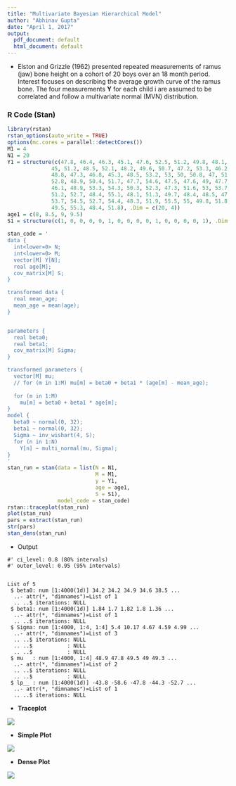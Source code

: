 ```yaml
---
title: "Multivariate Bayesian Hierarchical Model"
author: "Abhinav Gupta"
date: "April 1, 2017"
output:
  pdf_document: default
  html_document: default
---
```

* Elston and Grizzle (1962) presented repeated measurements of ramus (jaw) bone height on a 
cohort of 20 boys over an 18 month period. Interest focuses on describing the average growth curve of the ramus bone. The four measurements **Y** for each child i are assumed to be correlated and follow a multivariate normal (MVN) distribution.
<br />

### R Code (Stan) 
```r
library(rstan)
rstan_options(auto_write = TRUE)
options(mc.cores = parallel::detectCores())
M1 = 4
N1 = 20
Y1 = structure(c(47.8, 46.4, 46.3, 45.1, 47.6, 52.5, 51.2, 49.8, 48.1, 
              45, 51.2, 48.5, 52.1, 48.2, 49.6, 50.7, 47.2, 53.3, 46.2, 46.3, 
              48.8, 47.3, 46.8, 45.3, 48.5, 53.2, 53, 50, 50.8, 47, 51.4, 49.2, 
              52.8, 48.9, 50.4, 51.7, 47.7, 54.6, 47.5, 47.6, 49, 47.7, 47.8, 
              46.1, 48.9, 53.3, 54.3, 50.3, 52.3, 47.3, 51.6, 53, 53.7, 49.3, 
              51.2, 52.7, 48.4, 55.1, 48.1, 51.3, 49.7, 48.4, 48.5, 47.2, 49.3, 
              53.7, 54.5, 52.7, 54.4, 48.3, 51.9, 55.5, 55, 49.8, 51.8, 53.3, 
              49.5, 55.3, 48.4, 51.8), .Dim = c(20, 4))
age1 = c(8, 8.5, 9, 9.5)
S1 = structure(c(1, 0, 0, 0, 0, 1, 0, 0, 0, 0, 1, 0, 0, 0, 0, 1), .Dim = c(4, 
                                                                        4))
stan_code = '
data {
  int<lower=0> N; 
  int<lower=0> M; 
  vector[M] Y[N]; 
  real age[M]; 
  cov_matrix[M] S; 
} 

transformed data {
  real mean_age;
  mean_age = mean(age); 
} 


parameters {
  real beta0; 
  real beta1; 
  cov_matrix[M] Sigma; 
} 

transformed parameters {
  vector[M] mu;
  // for (m in 1:M) mu[m] = beta0 + beta1 * (age[m] - mean_age); 
  
  for (m in 1:M)  
    mu[m] = beta0 + beta1 * age[m]; 
}  
model {
  beta0 ~ normal(0, 32);
  beta1 ~ normal(0, 32);
  Sigma ~ inv_wishart(4, S); 
  for (n in 1:N) 
    Y[n] ~ multi_normal(mu, Sigma); 
} 
'
stan_run = stan(data = list(N = N1,
                            M = M1,
                            y = Y1,
                            age = age1,
                            S = S1),
                model_code = stan_code)
rstan::traceplot(stan_run)
plot(stan_run)
pars = extract(stan_run)
str(pars)
stan_dens(stan_run)
```
* Output


```
#' ci_level: 0.8 (80% intervals)
#' outer_level: 0.95 (95% intervals)


List of 5
 $ beta0: num [1:4000(1d)] 34.2 34.2 34.9 34.6 38.5 ...
  ..- attr(*, "dimnames")=List of 1
  .. ..$ iterations: NULL
 $ beta1: num [1:4000(1d)] 1.84 1.7 1.82 1.8 1.36 ...
  ..- attr(*, "dimnames")=List of 1
  .. ..$ iterations: NULL
 $ Sigma: num [1:4000, 1:4, 1:4] 5.4 10.17 4.67 4.59 4.99 ...
  ..- attr(*, "dimnames")=List of 3
  .. ..$ iterations: NULL
  .. ..$           : NULL
  .. ..$           : NULL
 $ mu   : num [1:4000, 1:4] 48.9 47.8 49.5 49 49.3 ...
  ..- attr(*, "dimnames")=List of 2
  .. ..$ iterations: NULL
  .. ..$           : NULL
 $ lp__ : num [1:4000(1d)] -43.8 -58.6 -47.8 -44.3 -52.7 ...
  ..- attr(*, "dimnames")=List of 1
  .. ..$ iterations: NULL
```

* **Traceplot**


![](traceplot.png)


* **Simple Plot**  


![](plot.png)


* **Dense Plot**


![](denseplot.png)

